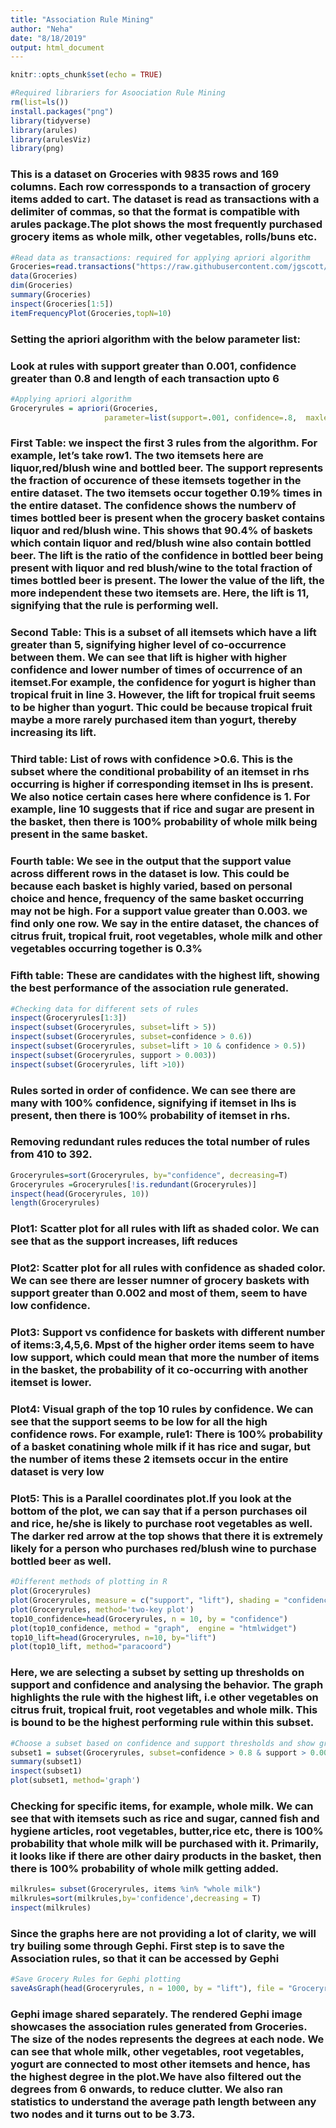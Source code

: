 ---
title: "Association Rule Mining"
author: "Neha"
date: "8/18/2019"
output: html_document
---

```{r setup, include=FALSE}
knitr::opts_chunk$set(echo = TRUE)
```


```{r}
#Required librariers for Asoociation Rule Mining
rm(list=ls())
install.packages("png")
library(tidyverse)
library(arules)  
library(arulesViz)
library(png)
```
### This is a dataset on Groceries with 9835 rows and 169 columns. Each row corressponds to a transaction of grocery items added to cart. The dataset is read as transactions with a delimiter of commas, so that the format is compatible with arules package.The plot shows the most frequently purchased grocery items as whole milk, other vegetables, rolls/buns etc.
```{r}
#Read data as transactions: required for applying apriori algorithm
Groceries=read.transactions("https://raw.githubusercontent.com/jgscott/STA380/master/data/groceries.txt", header = FALSE, sep = ",")
data(Groceries)
dim(Groceries)
summary(Groceries)
inspect(Groceries[1:5])
itemFrequencyPlot(Groceries,topN=10)
```
### Setting the apriori algorithm with the below parameter list: 
### Look at rules with support greater than 0.001, confidence greater than 0.8 and length of each transaction upto 6
```{r}
#Applying apriori algorithm
Groceryrules = apriori(Groceries, 
                     parameter=list(support=.001, confidence=.8,  maxlen=10))
```
### First Table: we inspect the first 3 rules from the algorithm. For example, let's take row1. The two itemsets here are liquor,red/blush wine and bottled beer. The support represents the fraction of occurence of these itemsets together in the entire dataset. The two itemsets occur together 0.19% times in the entire dataset. The confidence shows the numberv of times bottled beer is present when the grocery basket contains liquor and red/blush wine. This shows that 90.4% of baskets which contain liquor and red/blush wine also contain bottled beer. The lift is the ratio of the confidence in bottled beer being present with liquor and red blush/wine to the total fraction of times bottled beer is present. The lower the value of the lift, the more independent these two itemsets are. Here, the lift is 11, signifying that the rule is performing well. 

### Second Table: This is a subset of all itemsets which have a lift greater than 5, signifying higher level of co-occurrence between them. We can see that lift is higher with higher confidence and lower number of times of occurrence of an itemset.For example, the confidence for yogurt is higher than tropical fruit in line 3. However, the lift for tropical fruit seems to be higher than yogurt. Thic could be because tropical fruit maybe a more rarely purchased item than yogurt, thereby increasing its lift.

### Third table: List of rows with confidence >0.6. This is the subset where the conditional probability of an itemset in rhs occurring is higher if corresponding itemset in lhs is present. We also notice certain cases here where confidence is 1. For example, line 10 suggests that if rice and sugar are present in the basket, then there is 100% probability of whole milk being present in the same basket.

### Fourth table: We see in the output that the support value across different rows in the dataset is low. This could be because each basket is highly varied, based on personal choice and hence, frequency of the same basket occurring may not be high. For a support value greater than 0.003. we find only one row. We say in the entire dataset, the chances of citrus fruit, tropical fruit, root vegetables, whole milk and other vegetables occurring together is 0.3%

### Fifth table: These are candidates with the highest lift, showing the best performance of the association rule generated.

```{r}
#Checking data for different sets of rules
inspect(Groceryrules[1:3])
inspect(subset(Groceryrules, subset=lift > 5))
inspect(subset(Groceryrules, subset=confidence > 0.6))
inspect(subset(Groceryrules, subset=lift > 10 & confidence > 0.5))
inspect(subset(Groceryrules, support > 0.003))
inspect(subset(Groceryrules, lift >10))
```
### Rules sorted in order of confidence. We can see there are many with 100% confidence, signifying if itemset in lhs is present, then there is 100% probability of itemset in rhs.
### Removing redundant rules reduces the total number of rules from 410 to 392.
```{r}
Groceryrules=sort(Groceryrules, by="confidence", decreasing=T)
Groceryrules =Groceryrules[!is.redundant(Groceryrules)]
inspect(head(Groceryrules, 10))
length(Groceryrules)
```
### Plot1: Scatter plot for all rules with lift as shaded color. We can see that as the support increases, lift reduces
### Plot2: Scatter plot for all rules with confidence as shaded color. We can see there are lesser numner of grocery baskets with support greater than 0.002 and most of them, seem to have low confidence.
### Plot3: Support vs confidence for baskets with different number of items:3,4,5,6. Mpst of the higher order items seem to have low support, which could mean that more the number of items in the basket, the probability of it co-occurring with another itemset is lower.
### Plot4: Visual graph of the top 10 rules by confidence. We can see that the support seems to be low for all the high confidence rows. For example, rule1: There is 100% probability of a basket conatining whole milk if it has rice and sugar, but the number of items these 2 itemsets occur in the entire dataset is very low
### Plot5: This is a Parallel coordinates plot.If you look at the bottom of the plot, we can say that if a person purchases oil and rice, he/she is likely to purchase root vegetables as well. The darker red arrow at the top shows that there it is extremely likely for a person who purchases red/blush wine to purchase bottled beer as well.
```{r}
#Different methods of plotting in R
plot(Groceryrules)
plot(Groceryrules, measure = c("support", "lift"), shading = "confidence")
plot(Groceryrules, method='two-key plot')
top10_confidence=head(Groceryrules, n = 10, by = "confidence")
plot(top10_confidence, method = "graph",  engine = "htmlwidget")
top10_lift=head(Groceryrules, n=10, by="lift")
plot(top10_lift, method="paracoord")

```
### Here, we are selecting a subset by setting up thresholds on support and confidence and analysing the behavior. The graph highlights the rule with the highest lift, i.e other vegetables on citrus fruit, tropical fruit, root vegetables and whole milk. This is bound to be the highest performing rule within this subset.
```{r}
#Choose a subset based on confidence and support thresholds and show graphs
subset1 = subset(Groceryrules, subset=confidence > 0.8 & support > 0.002)
summary(subset1)
inspect(subset1)
plot(subset1, method='graph')
```
### Checking for specific items, for example, whole milk. We can see that with itemsets such as rice and sugar, canned fish and hygiene articles, root vegetables, butter,rice etc, there is 100% probability that whole milk will be purchased with it. Primarily, it looks like if there are other dairy products in the basket, then there is 100% probability of whole milk getting added.
```{r}
milkrules= subset(Groceryrules, items %in% "whole milk")
milkrules=sort(milkrules,by='confidence',decreasing = T)
inspect(milkrules)
```

### Since the graphs here are not providing a lot of clarity, we will try builing some through Gephi. First step is to save the Association rules, so that it can be accessed by Gephi
```{r}
#Save Grocery Rules for Gephi plotting
saveAsGraph(head(Groceryrules, n = 1000, by = "lift"), file = "Groceryrules.graphml")
```
### Gephi image shared separately. The rendered Gephi image showcases the association rules generated from Groceries. The size of the nodes represents the degrees at each node. We can see that whole milk, other vegetables, root vegetables, yogurt are connected to most other itemsets and hence, has the highest degree in the plot.We have also filtered out the degrees from 6 onwards, to reduce clutter. We also ran statistics to understand the average path length between any two nodes and it turns out to be 3.73.






